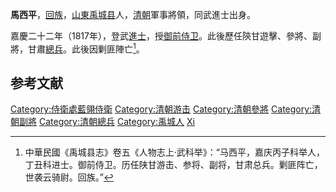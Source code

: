 {{不是|馬西屏}}
'''馬西平'''，[[回族|回族]]，[[山東|山東]][[禹城县|禹城县]]人，[[清朝|清朝]]軍事將領，同武進士出身。

嘉慶二十二年（1817年），登武[[進士|進士]]，授[[御前侍卫|御前侍卫]]。此後歷任陝甘遊擊、參將、副將，甘肅[[總兵|總兵]]。此後因剿匪陣亡<ref>中華民國《禹城县志》卷五《人物志上·武科举》：“马西平，嘉庆丙子科举人，丁丑科进士。御前侍卫。历任陕甘游击、参将、副将，甘肃总兵。剿匪阵亡，世袭云骑尉。回族。”</ref>。

==参考文献==
{{reflist}}
{{清朝人物小作品}}
{{嘉慶二十二年丁丑科武殿試金榜}}
{{DEFAULTSORT:Ma馬}}
[[Category:侍衛處藍翎侍衛|Category:侍衛處藍翎侍衛]]
[[Category:清朝游击|Category:清朝游击]]
[[Category:清朝參將|Category:清朝參將]]
[[Category:清朝副將|Category:清朝副將]]
[[Category:清朝總兵|Category:清朝總兵]]
[[Category:禹城人|Category:禹城人]]
[[Category:馬姓|Xi]]